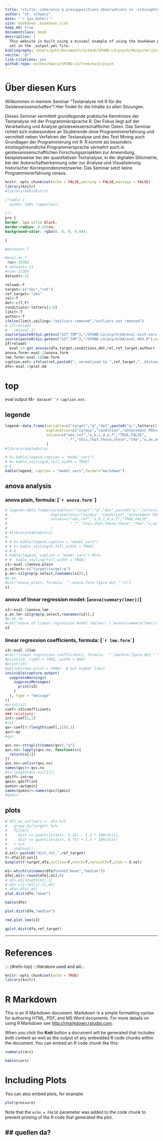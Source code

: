 ```yaml
--- 
title: "xtitle: coherence & presuppositions observations in :schizophrenia: threads"
author: "st. schwarz"
date: "`r Sys.Date()`"
site: bookdown::bookdown_site
keep_md: true
documentclass: book
description: |
  This website is built using a minimal example of using the bookdown package to write a book. The HTML output format for this example is bookdown::gitbook,
  set in the _output.yml file.
bibliography: /Users/guhl/Documents/GitHub/SPUND-LX/psych/HA/poster/psych.bib
nocite: '@*'
link-citations: yes
github-repo: esteeschwarz/SPUND-LX/tree/main/psych
---
```


# Über diesen Kurs {-}

Willkommen in meinem Seminar "Textanalyse mit R für die Geisteswissenschaften"! Hier findet ihr die Inhalte zu allen Sitzungen.

Dieses Seminar vermittelt grundlegende praktische Kenntnisse der Textanalyse mit der Programmiersprache R. Der Fokus liegt auf der Verarbeitung und Analyse geisteswissenschaftlicher Daten. Das Seminar richtet sich insbesondere an Studierende ohne Programmiererfahrung und vermittelt neben Verfahren der Textanalyse und des Text Mining auch Grundlagen der Programmierung mit R. R kommt als besonders einstiegsfreundliche Programmiersprache vermehrt auch in geisteswissenschaftlichen Forschungsprojekten zur Anwendung, beispielsweise bei der quantitativen Textanalyse, in der digitalen Stilometrie, bei der Autorschaftserkennung oder zur Analyse und Visualisierung historischer Korrespondenznetzwerke. Das Seminar setzt keine Programmiererfahrung voraus. 

<!--chapter:end:index.Rmd-->


```r
knitr::opts_chunk$set(echo = FALSE,warning = FALSE,message = FALSE)
library(knitr)
#library(kableExtra)
```

```css
/*table {
  width: 100% !important;
  
}*/
pre {
border: 1px solid black;
border-radius: 0.25rem;
background-color: rgba(0, 0, 0, 0.04);

}
```

```r
#dataset<-7
```

```r
#eval.n<-7
 run<-15302
# dataset<-11
#run<-15303
dataset<-11

reload<-F
target<-c("obs","ref")
ref_target<-"obs"
rel<-T
det<-c(T,F)
conditions<-letters[1:6]
limit<-T
author<-T
ifelse(limit,ceiling<-"outliers removed","outliers not removed")
# if(reload)
#   rm(eval.1)
source(paste0(Sys.getenv("GIT_TOP"),"/SPUND-LX/psych/HA/eval-init-vars.R"),echo = F)
source(paste0(Sys.getenv("GIT_TOP"),"/SPUND-LX/psych/HA/eval-003.R"),echo = F)
if(reload)
  eval.1<-get.anovas(dfa,target,conditions,det,rel,ref_target,author)
anova.form<-eval.1$anova.form
lme.form<-eval.1$lme.form
caption.ext<-ifelse(rel,paste0(", normalised to ",ref_target,", distance ceiling =  ",ceiling),paste0("not normalised, distance ceiling =",ceiling))
dfe<-eval.1$plot.md

```

# top
eval output M`r dataset``r caption.ext`.

## legende
```r
legend<-data.frame(variable=c("target","q","det",paste0("q:",letters[1:6])),
                   explanation=c("corpus","condition","antecedent POS==DET",rep("query condition",6)),
                   values=c("obs,ref","a,b,c,d,e,f","TRUE,FALSE",
                            ".*","this,that,those,these","the","a,an,any,some","my","his,her,their,your")
                   )
#library(kableExtra)

# k<-kable(legend,caption = "model vars")
# k<-kable_styling(k,full_width = TRUE)
# k
kable(legend, caption = "model vars",format="markdown")
```

## anova analysis
### anova plain, formula: [``` `r anova.form` ```]
```r
# legend<-data.frame(variable=c("target","q","det",paste0("q:",letters[1:6])),
#                    explanation=c("corpus","condition","antecedent POS==DET",rep("query condition",6)),
#                    values=c("obs,ref","a,b,c,d,e,f","TRUE,FALSE",
#                             ".*","this,that,those,these","the","a,an,any,some","my","his,her,their,your")
#                    )
# #library(kableExtra)
# 
# # k<-kable(legend,caption = "model vars")
# # k<-kable_styling(k,full_width = TRUE)
# # k
# kable(legend, caption = "model vars") #%>%
# #  kable_styling(full_width = TRUE)
s1<-eval.1$anova.plain
p.select<-c("target|target:q")
p.an<-s1[grep(p.select,rownames(s1)),]
#p.an
#cat("anova plain, formula: `",anova.form.l$pre.det,"`\n")
s1
```

### anova of linear regression model: [`anova(summary(lmer))`]

```r



s2<-eval.1$anova.lme
p.an.lm<-s2[grep(p.select,rownames(s2)),]
#p.an.lm
#cat("anova of linear regression model (below): [`anova(summary(lmer))`]\n")
s2
```

### linear regression coefficients, formula: [``` `r lme.form` ```]
```r
s3<-eval.1$lme
#cat("linear regression coefficients, formula: `",lmeform.l$pre.det,"`\n")
#print(s3, right = TRUE, width = 999)
#print(s3)
#options(max.print = 1000)  # Set higher limit
invisible(capture.output(
  suppressWarnings(
    suppressMessages(
      print(s3)
    )
  ), type = "message"
))
#print(s3)
coef<-s3$coefficients
### relations:
int<-coef[1,1]
#int
qv<-coef[9:(length(coef[,1])),1]
qvc<-qv
#qvc

qvc.ns<-strsplit(names(qvc),"q")
qvc.ns<-lapply(qvc.ns, function(x){
  return(x[2])
})
qvc.ns<-unlist(qvc.ns)
names(qvc)<-qvc.ns
#l<-length(qvc.ns[[1]])
qdiff<-int+qv
qmin<-qdiff<int
qvmin<-qv[qmin]
names(qvmin)<-names(qvc)[qmin]
#qvmin
```

## plots
```r
# df1_no_outliers <- dfa %>%
#   group_by(target) %>%
#   filter(
#     dist >= quantile(dist, 0.25) - 1.5 * IQR(dist),
#     dist <= quantile(dist, 0.75) + 1.5 * IQR(dist)
#   ) %>%
#   ungroup()
d.sel<-paste0("dist_rel_",ref_target)
Y<-dfa[[d.sel]]
boxplot(Y~target,dfa,outline=F,notch=T,varwidth=T,ylab = d.sel)

```

```r
m1<-which(colnames(dfe)%in%c("mean","median"))
dfe[,m1]<-round(dfe[,m1],0)
# m2<-m1[length(m1):1]
# m3<-c(1:(m1[1]-1),m2)
# dfe<-dfe[,m3]
plot.dist(dfe,"mean")
```


```r
kable(dfe)
```


```r
plot.dist(dfe,"median")

```

```r
rmd.plot.lme(s3)
```

```r
gplot.dist(dfa,ref_target)
```
-----

# References {-}

::: {#refs-top}
:::literature used and alii...   



<!--chapter:end:poster-ext.Rmd-->


```r
knitr::opts_chunk$set(echo = TRUE)
library(knitr)
```

# R Markdown

This is an R Markdown document. Markdown is a simple formatting syntax for authoring HTML, PDF, and MS Word documents. For more details on using R Markdown see <http://rmarkdown.rstudio.com>.

When you click the **Knit** button a document will be generated that includes both content as well as the output of any embedded R code chunks within the document. You can embed an R code chunk like this:

```r
summary(cars)
```

```r
kable(cars)
```
# Including Plots

You can also embed plots, for example:

```r
plot(pressure)
```

Note that the `echo = FALSE` parameter was added to the code chunk to prevent printing of the R code that generated the plot.

## quellen da?
-----

<!--# REF
literature used and alii...   
-->


<!--chapter:end:testpages.Rmd-->

